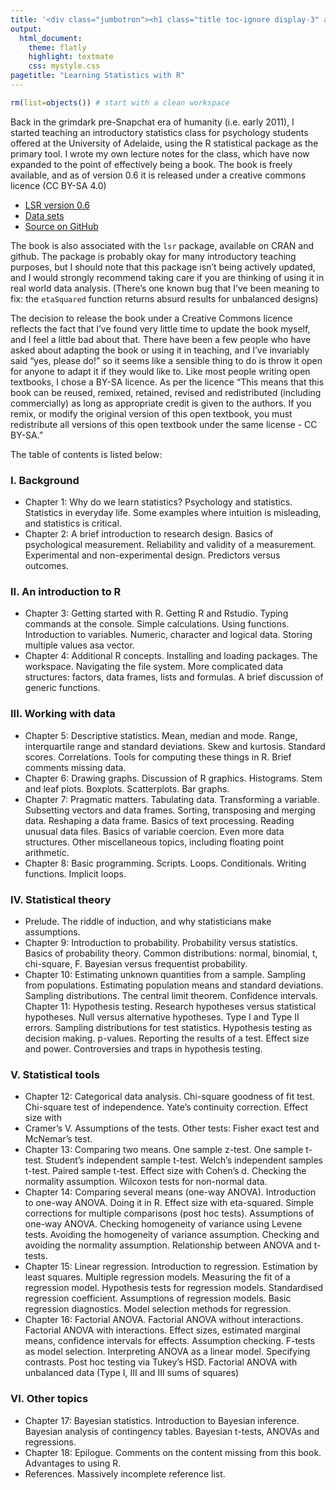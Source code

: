 ```yaml
---
title: '<div class="jumbotron"><h1 class="title toc-ignore display-3" align="center">Learning Statistics with R</h1><p class="lead" align="center">Danielle Navarro</p></div>'
output:
  html_document:
    theme: flatly
    highlight: textmate
    css: mystyle.css
pagetitle: "Learning Statistics with R"
---
```


```r
rm(list=objects()) # start with a clean workspace
```

Back in the grimdark pre-Snapchat era of humanity (i.e. early 2011), I started teaching an introductory statistics class for psychology students offered at the University of Adelaide, using the R statistical package as the primary tool. I wrote my own lecture notes for the class, which have now expanded to the point of effectively being a book. The book is freely available, and as of version 0.6 it is released under a creative commons licence (CC BY-SA 4.0)

- [LSR version 0.6](./lsr-0.6.pdf)
- [Data sets](./data.zip)
- [Source on GitHub](https://github.com/djnavarro/rbook)

The book is also associated with the `lsr` package, available on CRAN and github. The package is probably okay for many introductory teaching purposes, but I should note that this package isn't being actively updated, and I would strongly recommend taking care if you are thinking of using it in real world data analysis. (There's one known bug that I've been meaning to fix: the `etaSquared` function returns absurd results for unbalanced designs)

The decision to release the book under a Creative Commons licence reflects the fact that I've found very little time to update the book myself, and I feel a little bad about that. There have been a few people who have asked about adapting the book or using it in teaching, and I've invariably said "yes, please do!" so it seems like a sensible thing to do is throw it open for anyone to adapt it if they would like to. Like most people writing open textbooks, I chose a BY-SA licence. As per the licence "This means that this book can be reused, remixed, retained, revised and redistributed (including commercially) as long as appropriate credit is given to the authors. If you remix, or modify the original version of this open textbook, you must redistribute all versions of this open textbook under the same license - CC BY-SA."

The table of contents is listed below:

### I. Background

- Chapter 1: Why do we learn statistics? Psychology and statistics. Statistics in everyday life. Some examples where intuition is misleading, and statistics is critical.
- Chapter 2: A brief introduction to research design. Basics of psychological measurement. Reliability and validity of a measurement. Experimental and non-experimental design. Predictors versus outcomes.

### II. An introduction to R

- Chapter 3: Getting started with R. Getting R and Rstudio. Typing commands at the console. Simple calculations. Using functions. Introduction to variables. Numeric, character and logical data. Storing multiple values asa vector.
- Chapter 4: Additional R concepts. Installing and loading packages. The workspace. Navigating the file system. More complicated data structures: factors, data frames, lists and formulas. A brief discussion of generic functions.

### III. Working with data

- Chapter 5: Descriptive statistics. Mean, median and mode. Range, interquartile range and standard deviations. Skew and kurtosis. Standard scores. Correlations. Tools for computing these things in R. Brief comments missing data.
- Chapter 6: Drawing graphs. Discussion of R graphics. Histograms. Stem and leaf plots. Boxplots. Scatterplots. Bar graphs.
- Chapter 7: Pragmatic matters. Tabulating data. Transforming a variable. Subsetting vectors and data frames. Sorting, transposing and merging data. Reshaping a data frame. Basics of text processing. Reading unusual data files. Basics of variable coercion. Even more data structures. Other miscellaneous topics, including floating point arithmetic.
- Chapter 8: Basic programming. Scripts. Loops. Conditionals. Writing functions. Implicit loops.

### IV. Statistical theory

- Prelude. The riddle of induction, and why statisticians make assumptions.
- Chapter 9: Introduction to probability. Probability versus statistics. Basics of probability theory. Common distributions: normal, binomial, t, chi-square, F. Bayesian versus frequentist probability.
- Chapter 10: Estimating unknown quantities from a sample. Sampling from populations. Estimating population means and standard deviations. Sampling distributions. The central limit theorem. Confidence intervals.
Chapter 11: Hypothesis testing. Research hypotheses versus statistical hypotheses. Null versus alternative hypotheses. Type I and Type II errors. Sampling distributions for test statistics. Hypothesis testing as decision making. p-values. Reporting the results of a test. Effect size and power. Controversies and traps in hypothesis testing.

### V. Statistical tools

- Chapter 12: Categorical data analysis. Chi-square goodness of fit test. Chi-square test of independence. Yate's continuity correction. Effect size with
- Cramer's V. Assumptions of the tests. Other tests: Fisher exact test and McNemar's test.
- Chapter 13: Comparing two means. One sample z-test. One sample t-test. Student's independent sample t-test. Welch's independent samples t-test. Paired sample t-test. Effect size with Cohen's d. Checking the normality assumption. Wilcoxon tests for non-normal data.
- Chapter 14: Comparing several means (one-way ANOVA). Introduction to one-way ANOVA. Doing it in R. Effect size with eta-squared. Simple corrections for multiple comparisons (post hoc tests). Assumptions of one-way ANOVA. Checking homogeneity of variance using Levene tests. Avoiding the homogeneity of variance assumption. Checking and avoiding the normality assumption. Relationship between ANOVA and t-tests.
- Chapter 15: Linear regression. Introduction to regression. Estimation by least squares. Multiple regression models. Measuring the fit of a regression model. Hypothesis tests for regression models. Standardised regression coefficient. Assumptions of regression models. Basic regression diagnostics. Model selection methods for regression.
- Chapter 16: Factorial ANOVA. Factorial ANOVA without interactions. Factorial ANOVA with interactions. Effect sizes, estimated marginal means, confidence intervals for effects. Assumption checking. F-tests as model selection. Interpreting ANOVA as a linear model. Specifying contrasts. Post hoc testing via Tukey's HSD. Factorial ANOVA with unbalanced data (Type I, III and III sums of squares)

### VI. Other topics

- Chapter 17: Bayesian statistics. Introduction to Bayesian inference. Bayesian analysis of contingency tables. Bayesian t-tests, ANOVAs and regressions.
- Chapter 18: Epilogue. Comments on the content missing from this book. Advantages to using R.
- References. Massively incomplete reference list.

